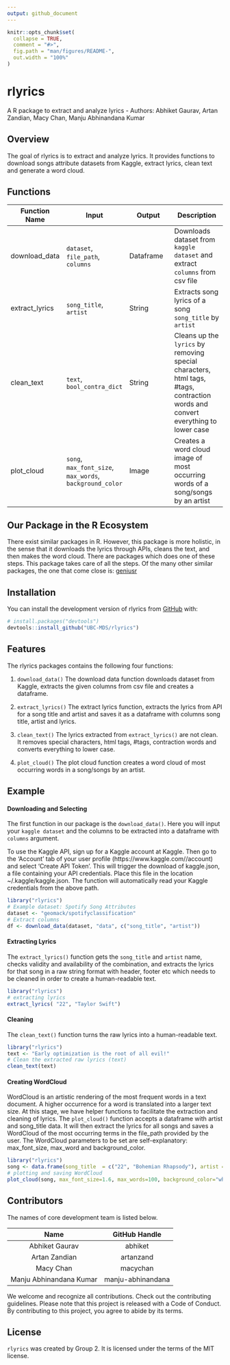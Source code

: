 ```yaml
---
output: github_document
---
```


<!-- README.md is generated from README.Rmd. Please edit that file -->

```r
knitr::opts_chunk$set(
  collapse = TRUE,
  comment = "#>",
  fig.path = "man/figures/README-",
  out.width = "100%"
)
```

# rlyrics

A R package to extract and analyze lyrics
- Authors: Abhiket Gaurav, Artan Zandian, Macy Chan, Manju Abhinandana Kumar

<!-- badges: start -->
<!-- badges: end -->

## Overview
The goal of rlyrics is to extract and analyze lyrics. It provides functions to download songs attribute datasets from Kaggle, extract lyrics, clean text and generate a word cloud.

## Functions


| Function Name | Input | Output | Description |
|-----------|------------|---------------|------------------|
| download_data | `dataset`, `file_path`, `columns` | Dataframe | Downloads dataset from `kaggle dataset` and extract `columns` from csv file |
| extract_lyrics | `song_title`, `artist` | String | Extracts song lyrics of a song `song_title` by `artist` |
| clean_text | `text`, `bool_contra_dict` | String |  Cleans up the `lyrics` by removing special characters, html tags, #tags, contraction words and convert everything to lower case |
| plot_cloud | `song`, `max_font_size`, `max_words`, `background_color` | Image | Creates a word cloud image of most occurring words of a song/songs by an artist |


## Our Package in the R Ecosystem

There exist similar packages in R. However, this package is more holistic, in the sense that it downloads the lyrics through APIs, cleans the text, and then makes the word cloud. There are packages which does one of these steps. This package takes care of all the steps. Of the many other similar packages, the one that come close is: [geniusr](https://cran.r-project.org/web/packages/geniusr/geniusr.pdf)

## Installation

You can install the development version of rlyrics from [GitHub](https://github.com/) with:

``` r
# install.packages("devtools")
devtools::install_github("UBC-MDS/rlyrics")
```

## Features

The rlyrics packages contains the following four functions:  

1. `download_data()` The download data function downloads dataset from Kaggle, extracts the given columns from csv file and creates a dataframe.

2. `extract_lyrics()` The extract lyrics function, extracts the lyrics from API for a song title and artist and saves it as a dataframe with columns song title, artist and lyrics.

3. `clean_text()` The lyrics extracted from `extract_lyrics()` are not clean. It removes special characters, html tags, #tags, contraction words and converts everything to lower case.

4. `plot_cloud()` The plot cloud function creates a word cloud of most occurring words in a song/songs by an artist.

## Example

#### Downloading and Selecting

The first function in our package is the `download_data()`. Here you will input your `kaggle dataset` and the columns to be extracted into a dataframe with `columns` argument.

To use the Kaggle API, sign up for a Kaggle account at Kaggle. Then go to the 'Account' tab of your user profile (https://www.kaggle.com/<username>\/account) and select 'Create API Token'. This will trigger the download of kaggle.json, a file containing your API credentials. Place this file in the location ~/.kaggle/kaggle.json. The function will automatically read your Kaggle credentials from the above path.

```r
library("rlyrics")
# Example dataset: Spotify Song Attributes  
dataset <- "geomack/spotifyclassification"
# Extract columns 
df <- download_data(dataset, "data", c("song_title", "artist"))
```

#### Extracting Lyrics

The `extract_lyrics()` function gets the `song_title` and `artist` name, checks validity and availability of the combination, and extracts the lyrics for that song in a raw string format with header, footer etc which needs to be cleaned in order to create a human-readable text.  

```r
library("rlyrics")
# extracting lyrics 
extract_lyrics( "22", "Taylor Swift")
```

#### Cleaning

The `clean_text()` function turns the raw lyrics into a human-readable text.

```r
library("rlyrics")
text <- "Early optimization is the root of all evil!"
# Clean the extracted raw lyrics (text)
clean_text(text)
```

#### Creating WordCloud

WordCloud is an artistic rendering of the most frequent words in a text document. A higher occurrence for a word is translated into a larger text size. 
At this stage, we have helper functions to facilitate the extraction and cleaning of lyrics. The `plot_cloud()` function accepts a dataframe with artist and song_title data. It will then extract the lyrics for all songs and saves a WordCloud of the most occurring terms in the file_path provided by the user. The WordCloud parameters to be set are self-explanatory: max_font_size, max_word and background_color.

```r
library("rlyrics")
song <- data.frame(song_title  = c("22", "Bohemian Rhapsody"), artist = c("Taylor Swift", "Queen"))
# plotting and saving WordCloud
plot_cloud(song, max_font_size=1.6, max_words=100, background_color="white")
```

## Contributors

The names of core development team is listed below.

|           Name          |   GitHub Handle   |
|:-----------------------:|:-----------------:|
|      Abhiket Gaurav     |      abhiket      |
|      Artan Zandian      |     artanzand     |
|        Macy Chan        |      macychan     |
| Manju Abhinandana Kumar | manju-abhinandana |

We welcome and recognize all contributions. Check out the contributing guidelines. Please note that this project is released with a Code of Conduct. By contributing to this project, you agree to abide by its terms.

## License

`rlyrics` was created by Group 2. It is licensed under the terms of the MIT license.

